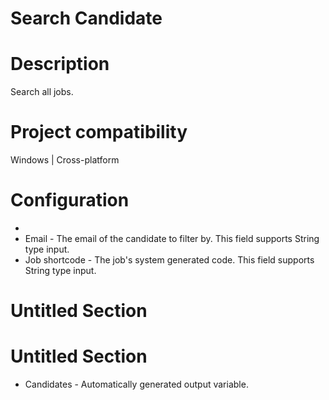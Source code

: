﻿# Search Candidate

# Description

Search all jobs.

# Project compatibility

Windows | Cross-platform

# Configuration

* 
* Email - The email of the candidate to filter by. This field supports String type input.
* Job shortcode - The job's system generated code. This field supports String type input.

# Untitled Section









# Untitled Section

* Candidates - Automatically generated output variable.
